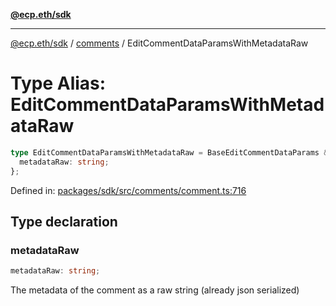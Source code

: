 [**@ecp.eth/sdk**](../../index.mdx)

***

[@ecp.eth/sdk](/sdk-reference/index.mdx) / [comments](/sdk-reference/comments/index.mdx) / EditCommentDataParamsWithMetadataRaw

# Type Alias: EditCommentDataParamsWithMetadataRaw

```ts
type EditCommentDataParamsWithMetadataRaw = BaseEditCommentDataParams & {
  metadataRaw: string;
};
```

Defined in: [packages/sdk/src/comments/comment.ts:716](https://github.com/ecp-eth/comments-monorepo/blob/main/packages/sdk/src/comments/comment.ts#L716)

## Type declaration

### metadataRaw

```ts
metadataRaw: string;
```

The metadata of the comment as a raw string (already json serialized)
